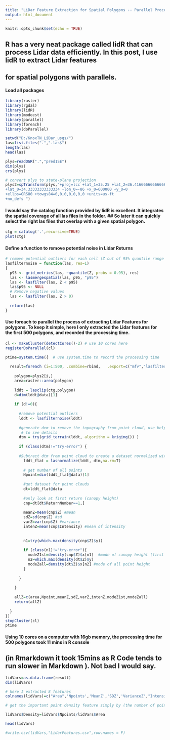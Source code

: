 ---
title: "LiDar Feature Extraction for Spatial Polygons -- Parallel Processing in R"
output: html_document
---

```{r setup, include=FALSE}
knitr::opts_chunk$set(echo = TRUE)
```

## R has a very neat package called lidR that can process Lidar data efficiently. In this post, I use lidR to extract Lidar features 
## for spatial polygons with parallels.


#### Load all packages 
```{r load}
library(raster)
library(rgdal)
library(lidR)
library(modeest)
library(parallel)
library(foreach)
library(doParallel)
```

``` {r lasfiles}
setwd("D:/KnoxTN_LiDar_usgs/")
las=list.files(".",".las$")
length(las)
head(las)
```

```{r loadPoly}
plys=readOGR(".","pred1SE")
dim(plys)
crs(plys)

# convert plys to state-plane projection
plys2=spTransform(plys,"+proj=lcc +lat_1=35.25 +lat_2=36.41666666666666
+lat_0=34.33333333333334 +lon_0=-86 +x_0=600000 +y_0=0
+ellps=GRS80 +towgs84=0,0,0,0,0,0,0 +units=us-ft
+no_defs ")
```

#### I would say the catalog function provided by lidR is excellent. It integrates the spatial coverage of all las files in the folder. ## So later it can quickly select the right las files that overlap with a given spatial polygon. 
``` {r ctg}
ctg = catalog('.',recursive=TRUE)
plot(ctg)
```

#### Define a function to remove potential noise in Lidar Returns
``` {r removeNoise}
# remove potential outliers for each cell (Z out of 95% quantile range & Z<0)
lasfilternoise = function(las, res=1)
{
  p95 <- grid_metrics(las, ~quantile(Z, probs = 0.95), res)
  las <- lasmergespatial(las, p95, "p95")
  las <- lasfilter(las, Z < p95)
  las$p95 <- NULL
  # Remove negative values
  las <- lasfilter(las, Z > 0)
  
  return(las)
}

```
#### Use foreach to parallel the process of extracting Lidar Features for polygons. To keep it simple, here I only extracted the Lidar features for the first 500 polygons, and recorded the processing time. 

``` {r LidVars}

cl <- makeCluster(detectCores()-2) # use 10 cores here
registerDoParallel(cl)

ptime=system.time({  # use system.time to record the processing time
  
  result=foreach (i=1:500, .combine=rbind,   .export=c("mfv","lasfilternoise","lasnormalize","grid_terrain","lasclip","extract"), .packages=c('raster',"rgdal","modeest","lidR")) %dopar% {
          
    polygon=plys2[i,]
    area=raster::area(polygon)
    
    lddt = lasclip(ctg,polygon)
    d=dim(lddt@data)[1]
    
    if (d!=0){
      
      #remove potential outliers
      lddt <- lasfilternoise(lddt)
      
      #generate dem to remove the topography from point cloud, use help(lasnormalize)
       # to see details
      dtm = try(grid_terrain(lddt, algorithm = kriging()) )
      
      if (class(dtm)!="try-error") {
        
      #Subtract dtm from point cloud to create a dataset normalized with the ground at 0
        lddt_flat = lasnormalize(lddt, dtm,na.rm=T)
        
        # get number of all points
        Npoint=dim(lddt_flat@data)[1]
        
        #get dataset for point clouds
        dt=lddt_flat@data
        
        #only look at first return (canopy height)
        cnp=dt[dt$ReturnNumber==1,]
        
        meanZ=mean(cnp$Z) #mean
        sdZ=sd(cnp$Z) #sd
        varZ=var(cnp$Z) #variance
        intenZ=mean(cnp$Intensity) #mean of intensity
        
        
        n1=try(which.max(density(cnp$Z)$y))
        
        if (class(n1)!="try-error"){
          modeZ1st=density(cnp$Z)$x[n1]  #mode of canopy height (first return)
          n2=which.max(density(dt$Z)$y)
          modeZall=density(dt$Z)$x[n2] #mode of all point height
        }
        
      }
      
    }
    
    allZ=c(area,Npoint,meanZ,sdZ,varZ,intenZ,modeZ1st,modeZall)
    return(allZ)
    
  }
})
stopCluster(cl)
ptime 

```

#### Using 10 cores on a computer with 16gb memory, the processing time for 500 polygons took 11 mins in R console 
## (in Rmarkdown it took 15mins as R Code tends to run slower in Markdown ). Not bad I would say.

```{r results}

lidVars=as.data.frame(result)
dim(lidVars)

# here I extracted 8 features
colnames(lidVars)=c("Area",'Npoints','MeanZ','SDZ','VarianceZ',"Intensity",'Ht_mode',"Allpts_mode")

# get the important point density feature simply by (the number of point cloud）/ （area of polygons） 

lidVars$Density=lidVars$Npoints/lidVars$Area

head(lidVars)

#write.csv(lidVars,"LidarFeatures.csv",row.names = F)

```


